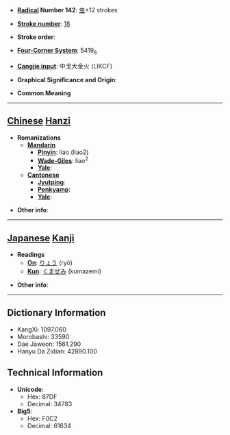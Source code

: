 * '''[[Wiktionary:Chinese radical index| Radical]] Number 142''': [[Wiktionary:Chinese radical index 虫|虫]]+12 strokes

* '''[[Wiktionary:Chinese total strokes index|Stroke number]]''': [[Wiktionary:Chinese total strokes index 18|18]]

* '''Stroke order''': 

* '''[[Wiktionary:Chinese four corner index|Four-Corner System]]''': 5419<sub>6</sub>

* '''[[Wiktionary:Chinese Cangjie index|Cangjie input]]''': 中戈大金火 (LIKCF)

* '''Graphical Significance and Origin''': 

* '''Common Meaning'''

----

== [[Chinese]] [[Hanzi]] ==

* '''Romanizations'''
** '''[[Mandarin]]'''
*** '''[[Pinyin]]''': liáo (liao2)
*** '''[[Wade-Giles]]''': liao<sup>2</sup>
*** '''[[Yale]]''': 
** '''[[Cantonese]]'''
*** '''[[Jyutping]]''':
*** '''[[Penkyamp]]''': 
*** '''[[Yale]]''': 

* '''Other info''': 

----

== [[Japanese]] [[Kanji]] ==

* '''Readings'''
** '''[[On]]''': [[りょう]] (ryō)
** '''[[Kun]]''': [[くまぜみ]] (kumazemi)

* '''Other info''':  

----

== Dictionary Information ==

* KangXi: 1097.060
* Morobashi: 33590
* Dae Jaweon: 1561.290
* Hanyu Da Zidian: 42890.100

== Technical Information ==

* '''Unicode''':
** Hex: 87DF
** Decimal: 34783
* '''Big5''':
** Hex: F0C2
** Decimal: 61634